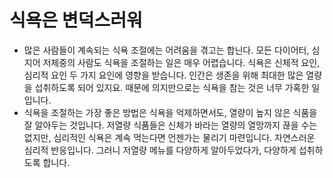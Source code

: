 # 식욕은 변덕스러워

- 많은 사람들이 계속되는 식욕 조절에는 어려움을 겪고는 합닌다. 모든 다이어터, 심지어 저체중의 사람도 식욕을 조절하는 일은 매우 어렵습니다. 식욕은 신체적 요인, 심리적 요인 두 가지 요인에 영향을 받습니다. 인간은 생존을 위해 최대한 많은 열량을 섭취하도록 되어 있지요. 때문에 의지만으로는 식욕을 참는 것은 너무 가혹한 일입니다.
- 식욕을 조절하는 가장 좋은 방법은 식욕을 억제하면서도, 열량이 높지 않은 식품을 잘 알아두는 것입니다. 저열량 식품들은 신체가 바라는 열량의 열망까지 끊을 수는 없지만, 심리적인 식욕은 계속 먹는다면 언젠가는 물리기 마련입니다. 자연스러운 심리적 반응입니다. 그러니 저열량 메뉴를 다양하게 알아두었다가, 다양하게 섭취하도록 합니다.
